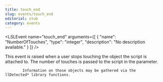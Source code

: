 ```yaml
---
title: touch_end
slug: events/touch_end
editorial: stub
category: events
---
```


<LSLEvent
	name="touch_end"
	arguments={[
	{
		"name": "NumberOfTouches",
		"type": "integer",
		"description": "No description available."
	}
]}
/>

This event is raised when a user stops touching the object the script is attached to. The number of touches is passed to the script in the parameter.

			Information on those objects may be gathered via the llDetected* library functions.
